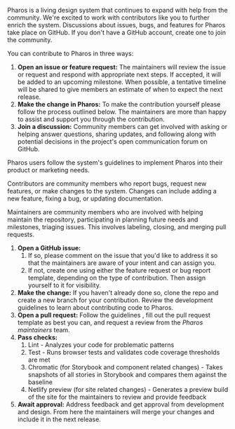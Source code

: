 
<PageSection title="Contributing development" isHeader></PageSection>

<PageSection title="">
  <p>
    Pharos is a living design system that continues to expand with help from the community. We're
    excited to work with contributors like you to further enrich the system. Discussions about
    issues, bugs, and features for Pharos take place on GitHub. If you don't have a GitHub account,
    <PharosLink href="https://github.com/signup?ref_cta=Sign+up&ref_loc=header+logged+out&ref_page=%2F&source=header-home">
      create one
    </PharosLink> to join the community.
  </p>
  <p>You can contribute to Pharos in three ways:</p>
  <ol>
    <li>
      <strong>Open an issue or feature request:</strong> The maintainers will review the issue or
      request and respond with appropriate next steps. If accepted, it will be added to an upcoming
      milestone. When possible, a tentative timeline will be shared to give members an estimate of
      when to expect the next release.
    </li>
    <li>
      <strong>Make the change in Pharos:</strong> To make the contribution yourself please follow
      the process outlined below. The maintainers are more than happy to assist and support you
      through the contribution.
    </li>
    <li>
      <strong>Join a discussion:</strong> Community members can get involved with asking or helping
      answer questions, sharing updates, and following along with potential decisions in the
      project's
      <PharosLink href="https://github.com/ithaka/pharos/discussions">
        open communication forum
      </PharosLink> on GitHub.
    </li>
  </ol>
</PageSection>

<PageSection title="The Pharos community">
  <PageSection title="Users" subSectionLevel={1}>
    <p>
      Pharos users follow the
      <PharosLink href="/brand-expressions/logos">system's guidelines</PharosLink> to implement Pharos
      into their product or marketing needs.
    </p>
  </PageSection>
  <PageSection title="Contributors" subSectionLevel={1}>
    <p>
      Contributors are community members who report bugs, request new features, or make changes to
      the system. Changes can include adding a new feature, fixing a bug, or updating documentation.
    </p>
  </PageSection>
  <PageSection title="Maintainers" subSectionLevel={1}>
    <p>
      Maintainers are community members who are involved with helping maintain the repository,
      participating in planning future needs and milestones, triaging issues. This involves
      labeling, closing, and merging pull requests.
    </p>
  </PageSection>
</PageSection>

<PageSection title="The process">
  <ol>
    <li>
      <strong>Open a GitHub issue:</strong>
      <ol>
        <li>
          If so, please comment on the issue that you'd like to address it so that the maintainers
          are aware of your intent and can assign you.
        </li>
        <li>
          If not, create one using either the
          <PharosLink href="https://github.com/ithaka/pharos/issues/new?assignees=&labels=feature+request&template=feature_request.md">
            feature request
          </PharosLink> or
          <PharosLink href="https://github.com/ithaka/pharos/issues/new?assignees=&labels=bug&template=bug_report.md">
            bug report
          </PharosLink>
          template, depending on the type of contribution. Then assign yourself to it for visibility.
        </li>
      </ol>
    </li>
    <li>
      <strong>Make the change:</strong>
      If you haven't already done so, clone the <PharosLink href="https://github.com/ithaka/pharos">
        repo
      </PharosLink> and create a new branch for your contribution. Review the
      <PharosLink href="https://github.com/ithaka/pharos/blob/develop/docs/README.md">
        development guidelines
      </PharosLink>
      to learn about contributing code to Pharos.
    </li>
    <li>
      <strong>Open a pull request:</strong>
      Follow the
      <PharosLink href="https://github.com/ithaka/pharos/blob/develop/docs/development/conventions/pull-requests.md">
        guidelines
      </PharosLink>
      , fill out the pull request template as best you can, and request a review from the <i>
        Pharos maintainers
      </i> team.
    </li>
    <li>
      <strong>Pass checks:</strong>
      <ol>
        <li>Lint - Analyzes your code for problematic patterns</li>
        <li>Test - Runs browser tests and validates code coverage thresholds are met</li>
        <li>
          Chromatic (for Storybook and component related changes) - Takes snapshots of all stories
          in Storybook and compares them against the baseline
        </li>
        <li>
          Netlify preview (for site related changes) - Generates a preview build of the site for the
          maintainers to review and provide feedback
        </li>
      </ol>
    </li>
    <li>
      <strong>Await approval:</strong> Address feedback and get approval from development and
      design. From here the maintainers will merge your changes and include it in the next release.
    </li>
  </ol>
</PageSection>
